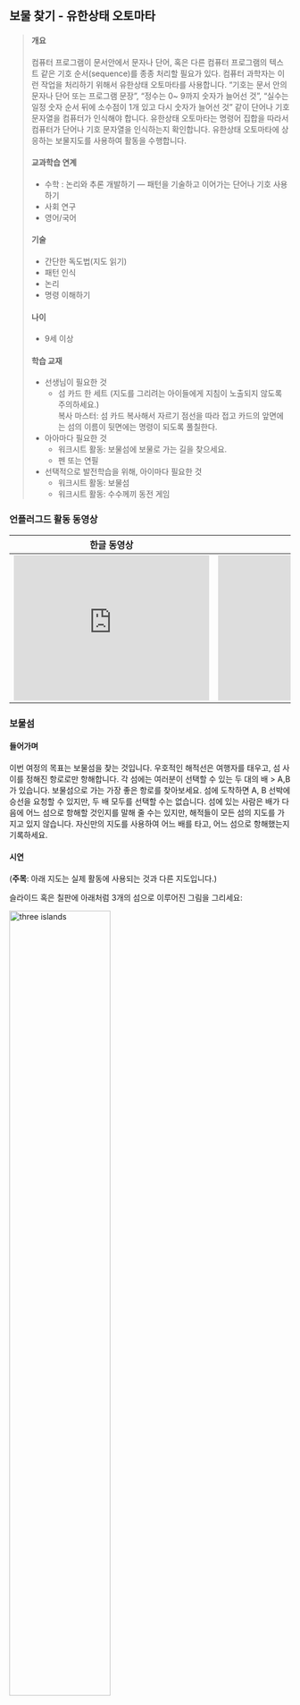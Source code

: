## 보물 찾기 - 유한상태 오토마타 {#fsm}

> #### 개요
> 
> 컴퓨터 프로그램이 문서안에서 문자나 단어, 혹은 다른 컴퓨터 프로그램의 텍스트 같은 기호 순서(sequence)를 종종 처리할 필요가 있다. 컴퓨터 과학자는 이런 작업을  처리하기 위해서 유한상태 오토마타를 사용합니다. "기호는 문서 안의 문자나 단어 또는 프로그램 문장", "정수는 0~ 9까지 숫자가 늘어선 것", "실수는 일정 숫자 순서 뒤에 소수점이 1개 있고 다시 숫자가 늘어선 것" 같이 단어나 기호 문자열을 컴퓨터가 인식해야 합니다. 유한상태 오토마타는 명령어 집합을 따라서 컴퓨터가 단어나 기호  문자열을 인식하는지 확인합니다. 유한상태 오토마타에 상응하는 보물지도를 사용하여 활동을 수행합니다.
> 
> #### 교과학습 연계  
> - 수학 : 논리와 추론 개발하기 &mdash; 패턴을 기술하고 이어가는 단어나 기호 사용하기
> - 사회 연구
> - 영어/국어
> 
> #### 기술  
> - 간단한 독도법(지도 읽기)
> - 패턴 인식
> - 논리
> - 명령 이해하기
> 
> #### 나이  
> - 9세 이상
> 
> #### 학습 교재  
> - 선생님이 필요한 것  
>     - 섬 카드 한 세트 (지도를 그리려는 아이들에게 지침이 노출되지 않도록 주의하세요.)  
>       복사 마스터: 섬 카드 복사해서 자르기 
>       점선을 따라 접고 카드의 앞면에는 섬의 이름이 뒷면에는 명령이 되도록 풀칠한다.
> - 아아마다 필요한 것  
>     - 워크시트 활동: 보물섬에 보물로 가는 길을 찾으세요. 
>     - 펜 또는 연필  
> - 선택적으로 발전학습을 위해, 아이마다 필요한 것  
>     - 워크시트 활동: 보물섬 
>     - 워크시트 활동: 수수께끼 동전 게임 

### 언플러그드 활동 동영상  {#fsm-avi}
| 한글 동영상 | 영어 동영상 |
:---------------------------------: | :-------------:|
| <iframe width="350" height="260" src="https://www.youtube.com/embed/bmaQXlw_6sE" frameborder="0" allowfullscreen> </iframe> | <iframe width="350" height="260" src="https://www.youtube.com/embed/8kagtp2gWhU" frameborder="0" allowfullscreen> </iframe> |


### 보물섬 {#fsm-treasure-island}


#### 들어가며

이번 여정의 목표는 보물섬을 찾는 것입니다. 우호적인 해적선은 여행자를 태우고, 섬 사이를 정해진 항로로만 항해합니다. 각 섬에는 여러분이 선택할 수 있는 두 대의 배 > A,B가 있습니다. 보물섬으로 가는 가장 좋은 항로를 찾아보세요. 섬에 도착하면 A, B 선박에 승선을 요청할 수 있지만, 두 배 모두를 선택할 수는 없습니다.  섬에 있는  사람은 배가 다음에 어느 섬으로 항해할 것인지를 말해 줄 수는 있지만, 해적들이 모든 섬의 지도를 가지고 있지 않습니다. 자신만의 지도를 사용하여 어느 배를 타고, 어느  섬으로 항해했는지 기록하세요.

#### 시연

(**주목**: 아래 지도는 실제 활동에 사용되는 것과 다른 지도입니다.)  

슬라이드 혹은 칠판에 아래처럼 3개의 섬으로 이루어진 그림을 그리세요:

<img src="img/ch11-fsm/11-fsm-01-three-islands.png" alt="three islands" width="60%"/>   

다음 두 페이지에 있는 3장의 카드를 복사해서 아이들이 카드를 1장씩 갖게 합니다. 3장의 카드는 실제 활동에서 사용되는 것과 다르다는 것을 알려줍니다.  

해적섬에서 시작해서 배A를 선택합니다. 해적섬 카드를 가진 아이는 배A를 난파만을 목적지로 이동합니다. 지도에 그 경로를 기록합니다. 난파만에서 다시 배A를 선택합니다. 아이는 다시 해적섬으로 배의 진로를 말합니다. 지도에 이것을 기록합니다. 이번에는 배B를 선택합니다. 지도에 표시합니다. 이 경로가 선택하게 되면, '망자의 섬'으로  가서, 꼼짝할 수 없이 갇히게 됩니다.  

최종지도는 다음과 같습니다:

<img src="img/ch11-fsm/11-fsm-01-three-islands-demo.png" alt="three islands demo" width="50%"/>   



#### 시연 활동을 위한 카드 

<img src="img/ch11-fsm/11-fsm-01-three-islands-cards.png" alt="three islands cards" width="70%"/>   

#### 활동
섬 역할을 수행할 아이 7명을 선택합니다. 아이들은 뒷면에 비밀 명령이 있는 섬 카드를 지니고 있습니다. 교실 내부나 실외에서 적절한 공간에 무작위로 아이들을 배치하세요> . 나머지 아이들은 공백 지도를 가지고 해적섬에서 보물섬으로 가는 항로를 지도에 표시하면서 항해할 것입니다. (보물섬에 갈 아이는 한 번에 한 명만 한정하여 미리 > 목적지를 듣고 못하도록 하는 것이 좋습니다.)  

빨리 끝난 아이: 다른 경로를 찾아보세요.  

완성된 지도는 아래와 같을 것입니다.  

<img src="img/ch11-fsm/11-fsm-02-treasury-map.png" alt="treasury map" width="70%"/>   

##### 후속 토론

가장 빠른 항로는 무엇입니까?  
매우 느린 항로는 무엇입니까?  
몇몇 항로는 반복(loop)을 포함한 항로도 있습니다.  
반복을 포함한 항로의 예를 보여줄 수 있습니까?  
보물섬에 도착하는 항로의 예를 보여줄 수 있나요?
(예를 들어, 항로 **BBBABAB**과 **BBBABBABAB** 모두 보물섬에 도착합니다)


### 워크시트 활동: 보물섬의 보물까지 가는 길을 찾아라. {#treasure-island-worksheet}

<img src="img/ch11-fsm/11-fsm-03-treasury-map-blank.png" alt="blank treasury map" width="70%"/>   

#### 복사 마스터: 섬 카드 {.callout}

<img src="img/ch11-fsm/11-fsm-04-treasury-map-card01.png" alt="treasury map one" />   

<img src="img/ch11-fsm/11-fsm-04-treasury-map-card02.png" alt="treasury map two" />   

> #### 유한-상태 오토마타(Finite-State Automata)
> 
> 지도를 그리는 다른 방법은 다음과 같습니다.  
> 
> <img src="img/ch11-fsm/11-fsm-05-finite-state-automata.png" alt="finite state automata" />   
> 
> 섬은 숫자를 포함한 원으로 표현하고, 최종 보물섬은 이중 원으로 표시합니다. 
> 최종 보물섬에 도착하기 위해서 어떤 항로로 항해를 해야 할까요?  
> 
> 주의: 지도 (a)에서는 일련의 항해 순서(sequence)가 홀수개의 A를 가진 경우에만 이중 원(섬 2)에
> 도착할 수 있습니다. (예: AB, BABAA, or AAABABA).  
> 
> 지도 (b)는 A와 B가 교대로 나타나는 경우에만 이중 원 (섬 1)에 도달할 수
> 있습니다.Bs (AB, ABAB, ABABAB, ...)  
> 
> 지도 (c)는 이동 순서(sequence)에 적어도 하나의 B가 포함되어야 합니다. (B를 포함하지
> 않은 A, AA, AAA, AAAA, ... 은 이중 원(섬 2)에 도달할 수 없습니다.)


### 워크시트 활동: 보물섬 {#worksheet-treasure-island}

보물을 잘 숨기셨는지요? 보물을 찾기 얼마나 힘들게 할 수 있을까요? 이제 자신만의
보물지도를 만들어 보세요.  

1. 동일한 아이디어를 지도로 표현하는 좀더 복잡한 방식이 다음에 있다. 이 지도는 앞에서 연습한 것과 동일하다. 컴퓨터 과학자는 이러한 빠르고 쉬운 방식을 사용하여  패턴에 대한 경로를 설계한다.  

<img src="img/ch11-fsm/11-fsm-06-worksheet-01.png" alt="worksheet 01" width="50%">   

이것을 참조해서 자신만의 항해 계획을 그려보자. 이제 여러분의 해적선의 항해 경로를 명확하게 시각적으로
표현할 수 있다. 그리고 나서 자신만의 공백 지도와 섬 카드를 만들어 보자.
보물섬에 도착하는 가장 효과적인 항해 순서는 어떻게 될 까요?  

2. 친구들이 여러분이 작성한 지도를 따라 잘 항해를 할 수 있을까요? A, B 순서 조합에 대해서 알려주고, 친구가 제대로 섬에 도착하는지 알아보세요.  

유한상태 오토마타의 개념에 기초하여 다양한 게임과 퍼즐을 만들 수 있습니다.  

3.  다음은 지도의 무작위 경로를 따라서 만나게 되는 단어를 적어 나가 자연스럽게 문장을 생성하는 방법입니다.  

<img src="img/ch11-fsm/11-fsm-06-worksheet-02.png" alt="worksheet 02" width="70%"/>   

이제 동일한 개념을 이용하여 새로운 작문 게임을 만들어봅시다. 혹시, 재미있는 코믹 이야기를 만들 수도 있습니다.


### 워크시트 활동: 수수께끼 동전 게임   {#worksheet-riddle-coin}

한 친구가 인터넷에서 게임을 다운로드 했습니다. 로봇이 동전을 던지면, 앞면이 나올지 뒷면이 나올지를 맞추는 게임이었습니다. 처음에 무척이나 간단해 보였고, 적어도  50대50 가능성이 있다고 생각했습니다. 하지만, 잠시 뒤에 의심스러운 생각이 들었습니다. 동전 던지기에 특정한 패턴이 있는 것처럼 보였습니다. 인간이 게임을 이길 수  없게 게임이 조작되었나? 분명 아닙니다. 게임을 조사하기로 마음먹고, 조(Joe)는 게임에서 동전 던지기 결과를 적기 시작했고, 다음이 동전던지기 결과 찾아낸 것입니다. (h  = heads 앞면, t=tails 뒷면)  

``` r
h h t h h t h h h t t h h h h t t h t t t h h h h h t h h h t t t h h h t t t h h h h h h t t h t t t t t h t t h t t t h h h t t h h h t h h h h h h h h h t t h 
h h t t t t h h h h h t t t t t t t
```


예측 가능한 패턴을 찾으셨나요?  

동전던지기 규칙을 나타내는 아주 간단한 지도가 있습니다. 여러분이 해결할 수 있는지 확인해 보세요. (**힌트**: 단지 4개의 ‘섬’밖에 없습니다.)




### 컴퓨터 과학 핵심 개념 {#fsm-lesson}

컴퓨터 과학에서 컴퓨터가 문자나 이벤트 순서(sequence)를 처리하려고 유한상태 오토마타(finite-state automata)를 사용합니다.  

가장 간단 사례로 전화 자동응답 서비스가 있습니다. 전화를 걸면 자동응답 시스템에서 "무슨 서비스를 원한다면... 1번, 다른 무언가를 원한다면 ... 2번, 상담원과 직접  통화를 원하시면 3번 버튼을 누르십시오"라는 메시지를 들을 수 있습니다. 전화 숫자 버튼을 누르는 것은 전화 저편에 있는 컴퓨터 유한상태 오토마타에 입력을 주는 것입니다 . 컴퓨터와 대화는 간단할 수도, 매우 복잡할 수도 있습니다. 유한상태 오토마타에는 특유의 무한반복이 존재하기 때문에, 계속해서 동일한 대화를 반복하게 됩니다. 만약  이런 일이 발생한다면, 분명한 시스템 설계에 오류가 있으며, 전화를 거신 여러분은 분명 매우 당황스러울 것입니다.  

또 다른 사례는 현금 자동인출기계에서 현금을 인출하는 경우입니다. 현금 자동인출기계 프로그램은 여러분들로 하여금 이벤트 순서를 발생시킬 것입니다. 프로그램 내부에, 모든 가능한 순서가 유한-상태 오토마타로 표현되어 있습니다. 사용자가 키를 누를 때마다 다음 상태로 자동적으로 이동하게 됩니다. 몇몇 상태는 컴퓨터에 지시사항을 담고 있습니다. 예를 들어, "현금 만원을 지불하세요", "명세표를 출력하세요", "현금카드를 꺼내세요".  
 
몇몇 컴퓨터 프로그램은 워크쉬트 보물섬 같은 지도를 사용하여 국어나 영어 문장을 정말 잘 다룹니다. 이들 컴퓨터는 문장을 잘 만들어 낼 뿐 아니라 사용자가 입력하는 문장을 잘 처리하기도 합니다. 1960년대 컴퓨터 과학자가 사람과 대화하는 "Eliza", 후에 "Eliza Dolittle"라는 프로그램을 만들었습니다. 영화 '마이 페어 레이디'에서 오드리 헵번이 연기한 꽃 파는 소녀 이름이기도 합니다. 이 프로그램은 마치 자신이 심리치료 전문가처럼 행사하며 "여러분의 가족에 대해서 알려주세요", "아무쪼록 계속하십시오" 같이 대화를 이끌어 가는 질문을 곧잘 했다. 사실 이 컴퓨터는 아무것도 *이해*를 하지 못하지만, 그럴듯하게 보였고, 몇몇 사람은 자신이 사람 심리치료 전문가와 대화하고 있다고 생각하기도 했습니다.  
 
컴퓨터가 자연어를 이해하는 데는 서투르지만, 인공언어를 처리하는 것은 꽤 잘 합니다. 프로그래밍 언어는 중요한 인공언어 중 하나입니다. 컴퓨터는 유한상태 오토마타를 사용하여 프로그램을 읽어서 컴퓨터가 "실행할"" 수 있는 컴퓨터 명령어로 변환합니다.

<img src="img/ch11-fsm/11-fsm-07-pirate.png" alt="pirate" width="50%"/>   

### 해답과 힌트 {#fsm-solution}

#### 수수께끼 동전 게임

수수께끼 동전 게임은 동전을 던질 때마다 다음 지도를 사용합니다.  

<img src="img/ch11-fsm/11-fsm-08-coin-toss.png" alt="coin toss"  width="50%"/>  

이 지도를 따라가면, 동전을 세번 던질 때마다 처음 두번은 필히 같은 면을 가지는 것을 알 수 있다.
